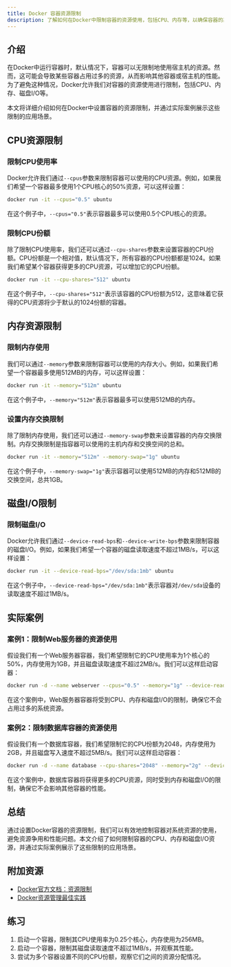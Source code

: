 ```yaml
---
title: Docker 容器资源限制
description: 了解如何在Docker中限制容器的资源使用，包括CPU、内存等，以确保容器的高效运行和系统资源的合理分配。
---
```


## 介绍

在Docker中运行容器时，默认情况下，容器可以无限制地使用宿主机的资源。然而，这可能会导致某些容器占用过多的资源，从而影响其他容器或宿主机的性能。为了避免这种情况，Docker允许我们对容器的资源使用进行限制，包括CPU、内存、磁盘I/O等。

本文将详细介绍如何在Docker中设置容器的资源限制，并通过实际案例展示这些限制的应用场景。

## CPU资源限制

### 限制CPU使用率

Docker允许我们通过`--cpus`参数来限制容器可以使用的CPU资源。例如，如果我们希望一个容器最多使用1个CPU核心的50%资源，可以这样设置：

```bash
docker run -it --cpus="0.5" ubuntu
```

在这个例子中，`--cpus="0.5"`表示容器最多可以使用0.5个CPU核心的资源。

### 限制CPU份额

除了限制CPU使用率，我们还可以通过`--cpu-shares`参数来设置容器的CPU份额。CPU份额是一个相对值，默认情况下，所有容器的CPU份额都是1024。如果我们希望某个容器获得更多的CPU资源，可以增加它的CPU份额。

```bash
docker run -it --cpu-shares="512" ubuntu
```

在这个例子中，`--cpu-shares="512"`表示该容器的CPU份额为512，这意味着它获得的CPU资源将少于默认的1024份额的容器。

## 内存资源限制

### 限制内存使用

我们可以通过`--memory`参数来限制容器可以使用的内存大小。例如，如果我们希望一个容器最多使用512MB的内存，可以这样设置：

```bash
docker run -it --memory="512m" ubuntu
```

在这个例子中，`--memory="512m"`表示容器最多可以使用512MB的内存。

### 设置内存交换限制

除了限制内存使用，我们还可以通过`--memory-swap`参数来设置容器的内存交换限制。内存交换限制是指容器可以使用的主机内存和交换空间的总和。

```bash
docker run -it --memory="512m" --memory-swap="1g" ubuntu
```

在这个例子中，`--memory-swap="1g"`表示容器可以使用512MB的内存和512MB的交换空间，总共1GB。

## 磁盘I/O限制

### 限制磁盘I/O

Docker允许我们通过`--device-read-bps`和`--device-write-bps`参数来限制容器的磁盘I/O。例如，如果我们希望一个容器的磁盘读取速度不超过1MB/s，可以这样设置：

```bash
docker run -it --device-read-bps="/dev/sda:1mb" ubuntu
```

在这个例子中，`--device-read-bps="/dev/sda:1mb"`表示容器对`/dev/sda`设备的读取速度不超过1MB/s。

## 实际案例

### 案例1：限制Web服务器的资源使用

假设我们有一个Web服务器容器，我们希望限制它的CPU使用率为1个核心的50%，内存使用为1GB，并且磁盘读取速度不超过2MB/s。我们可以这样启动容器：

```bash
docker run -d --name webserver --cpus="0.5" --memory="1g" --device-read-bps="/dev/sda:2mb" nginx
```

在这个案例中，Web服务器容器将受到CPU、内存和磁盘I/O的限制，确保它不会占用过多的系统资源。

### 案例2：限制数据库容器的资源使用

假设我们有一个数据库容器，我们希望限制它的CPU份额为2048，内存使用为2GB，并且磁盘写入速度不超过5MB/s。我们可以这样启动容器：

```bash
docker run -d --name database --cpu-shares="2048" --memory="2g" --device-write-bps="/dev/sda:5mb" mysql
```

在这个案例中，数据库容器将获得更多的CPU资源，同时受到内存和磁盘I/O的限制，确保它不会影响其他容器的性能。

## 总结

通过设置Docker容器的资源限制，我们可以有效地控制容器对系统资源的使用，避免资源争用和性能问题。本文介绍了如何限制容器的CPU、内存和磁盘I/O资源，并通过实际案例展示了这些限制的应用场景。

## 附加资源

- [Docker官方文档：资源限制](https://docs.docker.com/config/containers/resource_constraints/)
- [Docker资源管理最佳实践](https://docs.docker.com/config/containers/resource_constraints/#best-practices)

## 练习

1. 启动一个容器，限制其CPU使用率为0.25个核心，内存使用为256MB。
2. 启动一个容器，限制其磁盘读取速度不超过1MB/s，并观察其性能。
3. 尝试为多个容器设置不同的CPU份额，观察它们之间的资源分配情况。
